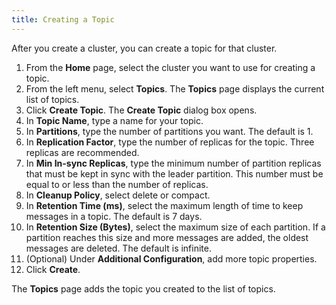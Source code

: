 ```yaml
---
title: Creating a Topic
---
```


<head>
    <meta name="title" content="Create a Topic | Redpanda Docs"/>
    <meta name="description" content="Create a topic for your cluster."/>
</head>

After you create a cluster, you can create a topic for that cluster.

1. From the **Home** page, select the cluster you want to use for creating a topic.
2. From the left menu, select **Topics**.
    The **Topics** page displays the current list of topics.
3. Click **Create Topic**.
    The **Create Topic** dialog box opens.
4. In **Topic Name**, type a name for your topic.
5. In **Partitions**, type the number of partitions you want. The default is 1.
6. In **Replication Factor**, type the number of replicas for the topic. Three replicas are recommended.
7. In **Min In-sync Replicas**, type the minimum number of partition replicas that must be kept in sync with the leader partition. This number must be equal to or less than the number of replicas.
8. In **Cleanup Policy**, select delete or compact.
9. In **Retention Time (ms)**, select the maximum length of time to keep messages in a topic. The default is 7 days.
10. In **Retention Size (Bytes)**, select the maximum size of each partition. If a partition reaches this size and more messages are added, the oldest messages are deleted. The default is infinite.
11. (Optional) Under **Additional Configuration**, add more topic properties.
12. Click **Create**.

The **Topics** page adds the topic you created to the list of topics.